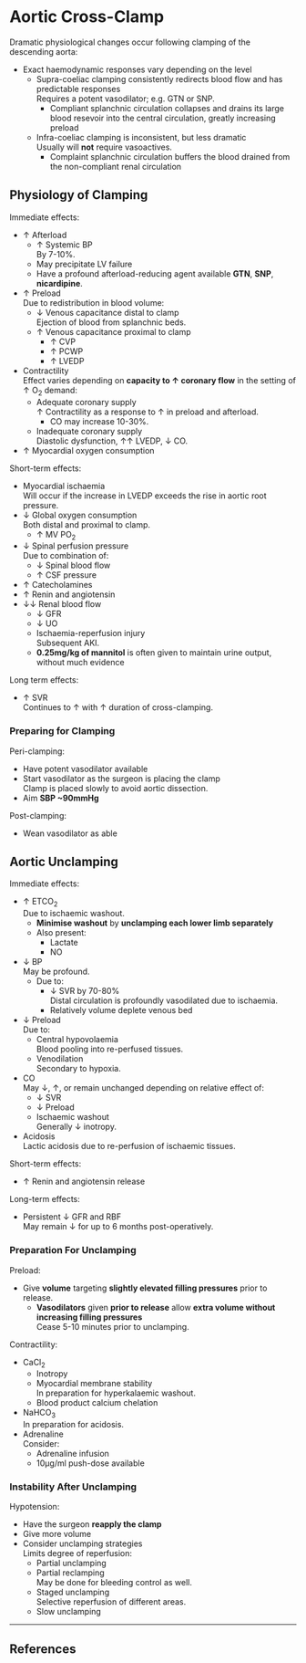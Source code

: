 # Aortic Cross-Clamp


Dramatic physiological changes occur following clamping of the descending aorta:

* Exact haemodynamic responses vary depending on the level
	* Supra-coeliac clamping consistently redirects blood flow and has predictable responses  
	Requires a potent vasodilator; e.g. GTN or SNP.
		* Compliant splanchnic circulation collapses and drains its large blood resevoir into the central circulation, greatly increasing preload
	* Infra-coeliac clamping is inconsistent, but less dramatic  
	Usually will **not** require vasoactives.
		* Complaint splanchnic circulation buffers the blood drained from the non-compliant renal circulation

## Physiology of Clamping

Immediate effects:

* ↑ Afterload
	* ↑ Systemic BP  
	By 7-10%.
	* May precipitate LV failure
	* Have a profound afterload-reducing agent available 
	**GTN**, **SNP**, **nicardipine**.
* ↑ Preload  
Due to redistribution in blood volume:
	* ↓ Venous capacitance distal to clamp  
	Ejection of blood from splanchnic beds.
	* ↑ Venous capacitance proximal to clamp
		* ↑ CVP
		* ↑ PCWP
		* ↑ LVEDP
* Contractility  
Effect varies depending on **capacity to ↑ coronary flow** in the setting of ↑ O<sub>2</sub> demand:
	* Adequate coronary supply  
	↑ Contractility as a response to ↑ in preload and afterload.  
		* CO may increase 10-30%.
	* Inadequate coronary supply  
	Diastolic dysfunction, ↑↑ LVEDP, ↓ CO.
* ↑ Myocardial oxygen consumption  


Short-term effects:

* Myocardial ischaemia  
Will occur if the increase in LVEDP exceeds the rise in aortic root pressure.
* ↓ Global oxygen consumption  
Both distal and proximal to clamp.
	* ↑ MV PO<sub>2</sub>
* ↓ Spinal perfusion pressure  
Due to combination of:
	* ↓ Spinal blood flow
	* ↑ CSF pressure
* ↑ Catecholamines
* ↑ Renin and angiotensin
* ↓↓ Renal blood flow
	* ↓ GFR
	* ↓ UO
	* Ischaemia-reperfusion injury  
	Subsequent AKI.
	* **0.25mg/kg of mannitol** is often given to maintain urine output, without much evidence


Long term effects:

* ↑ SVR  
Continues to ↑ with ↑ duration of cross-clamping.


### Preparing for Clamping

Peri-clamping:

* Have potent vasodilator available
* Start vasodilator as the surgeon is placing the clamp  
Clamp is placed slowly to avoid aortic dissection.
* Aim **SBP ~90mmHg**


Post-clamping:

* Wean vasodilator as able


## Aortic Unclamping

Immediate effects:

* ↑ ETCO<sub>2</sub>  
Due to ischaemic washout.
	* **Minimise washout** by **unclamping each lower limb separately**
	* Also present:
		* Lactate
		* NO
* ↓ BP  
May be profound.
	* Due to: 
		* ↓ SVR by 70-80%  
		Distal circulation is profoundly vasodilated due to ischaemia.
		* Relatively volume deplete venous bed
* ↓ Preload  
Due to:
	* Central hypovolaemia  
	Blood pooling into re-perfused tissues.
	* Venodilation  
	Secondary to hypoxia.
* CO  
May ↓, ↑, or remain unchanged depending on relative effect of:
	* ↓ SVR
	* ↓ Preload
	* Ischaemic washout  
	Generally ↓ inotropy.
* Acidosis  
Lactic acidosis due to re-perfusion of ischaemic tissues.


Short-term effects:

* ↑ Renin and angiotensin release


Long-term effects:

* Persistent ↓ GFR and RBF  
May remain ↓ for up to 6 months post-operatively.


### Preparation For Unclamping

Preload:

* Give **volume** targeting **slightly elevated filling pressures** prior to release.
	* **Vasodilators** given **prior to release** allow **extra volume without increasing filling pressures**  
	Cease 5-10 minutes prior to unclamping.


Contractility:

* CaCl<sub>2</sub>
	* Inotropy
	* Myocardial membrane stability  
	In preparation for hyperkalaemic washout.
	* Blood product calcium chelation
* NaHCO<sub>3</sub>  
In preparation for acidosis.
* Adrenaline  
Consider:
	* Adrenaline infusion
	* 10μg/ml push-dose available

### Instability After Unclamping

Hypotension:

* Have the surgeon **reapply the clamp**
* Give more volume
* Consider unclamping strategies  
Limits degree of reperfusion:
	* Partial unclamping  
	* Partial reclamping  
	May be done for bleeding control as well.
	* Staged unclamping  
	Selective reperfusion of different areas.
	* Slow unclamping

---

## References

